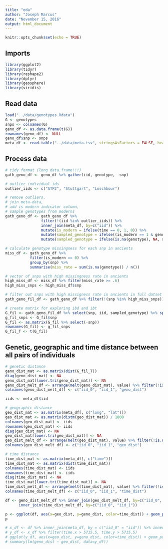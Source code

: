 ```yaml
---
title: "eda"
author: "Joseph Marcus"
date: "November 15, 2016"
output: html_document
---
```


```r
knitr::opts_chunk$set(echo = TRUE)
```

## Imports

```r
library(ggplot2)
library(tidyr)
library(reshape2)
library(dplyr)
library(geosphere)
library(viridis)
```

## Read data
```r
load("../data/genotypes.Rdata")
G <- genotypes
snps <- colnames(G)
geno_df <- as.data.frame(t(G))
rownames(geno_df) <- NULL
geno_df$snp <- snps
meta_df <- read.table("../data/meta.tsv", stringsAsFactors = FALSE, header=TRUE)
```

## Process data

```r
# tidy format (long data.frame!!!)
gath_geno_df <- geno_df %>% gather(iid, genotype, -snp)

# outlier individual ids
outlier_iids <- c("ATP2", "Stuttgart", "Loschbour")

# remove outliers, 
# join meta-data, 
# add is modern indicator column,
# sample genotypes from moderns
gath_geno_df <- gath_geno_df %>% 
                filter(!(iid %in% outlier_iids)) %>% 
                inner_join(meta_df, by=c("iid")) %>%
                mutate(is_modern = ifelse(time == 0, 1, 0)) %>%
                mutate(sampled_genotype = ifelse((is_modern == 1 & genotype == 1), sample(c(0, 2), size=1), genotype)) %>%
                mutate(sampled_genotype = ifelse(is.na(genotype), NA, sampled_genotype / 2))

# calculate genotype missingness for each snp in ancients
miss_df <- gath_geno_df %>% 
           filter(is_modern == 0) %>%
           group_by(snp) %>% 
           summarise(miss_rate = sum(is.na(genotype)) / n())

# vector of snps with high missingness rate in ancients
high_miss_df <- miss_df %>% filter(miss_rate >= .6) 
high_miss_snps <- high_miss_df$snp

# filter out snps with high missigness rate in ancients in full datset
gath_geno_fil_df <- gath_geno_df %>% filter(!(snp %in% high_miss_snps)) 

# create matrix for exploring ibd and ibt
G_fil <- gath_geno_fil_df %>% select(snp, iid, sampled_genotype) %>% spread(iid, sampled_genotype)
g_fil_snps <- G_fil$snp 
G_fil <- as.matrix(G_fil %>% select(-snp))
rownames(G_fil) <- g_fil_snps
G_fil_T <- t(G_fil)
```

## Genetic, geographic and time distance between all pairs of individuals

```r
# genetic distance 
geno_dist_mat <- as.matrix(dist(G_fil_T))
diag(geno_dist_mat) <- NA
geno_dist_mat[lower.tri(geno_dist_mat)] <- NA
geno_dist_melt_df <- arrange(melt(geno_dist_mat), value) %>% filter(!is.na(value))
colnames(geno_dist_melt_df) <- c("iid_0", "iid_1", "geno_dist")

iids <- meta_df$iid

# geographic distance 
geo_dist_mat <- as.matrix(meta_df[, c("long", "lat")])
geo_dist_mat <- as.matrix(distm(geo_dist_mat)) / 1000
colnames(geo_dist_mat) <- iids
rownames(geo_dist_mat) <- iids
diag(geo_dist_mat) <- NA
geo_dist_mat[lower.tri(geo_dist_mat)] <- NA
geo_dist_melt_df <- arrange(melt(geo_dist_mat), value) %>% filter(!is.na(value))
colnames(geo_dist_melt_df) <- c("iid_0", "iid_1", "geo_dist")

# time distance
time_dist_mat <- as.matrix(meta_df[, c("time")])
time_dist_mat <- as.matrix(dist(time_dist_mat)) 
colnames(time_dist_mat) <- iids
rownames(time_dist_mat) <- iids
diag(time_dist_mat) <- NA
time_dist_mat[lower.tri(time_dist_mat)] <- NA
time_dist_melt_df <- arrange(melt(time_dist_mat), value) %>% filter(!is.na(value))
colnames(time_dist_melt_df) <- c("iid_0", "iid_1", "time_dist")

df <- geno_dist_melt_df %>% inner_join(geo_dist_melt_df, by=c("iid_0", "iid_1")) %>%
      inner_join(time_dist_melt_df, by=c("iid_0", "iid_1"))

p <- ggplot(df, aes(x=geo_dist, y=geno_dist, color=time_dist)) + geom_point() + scale_color_viridis()
p

# x_df <- df %>% inner_join(meta_df, by = c("iid_0" = "iid")) %>% inner_join(meta_df, by = c("iid_1" = "iid"))
# y_df <- x_df %>% filter(time.x > 5715.5, time.y > 5715.5)
# ggplot(y_df, aes(x=geo_dist, y=geno_dist, color=time_dist)) + geom_point() + scale_color_viridis()
# summary(lm(geno_dist ~ geo_dist, data=y_df))

```

